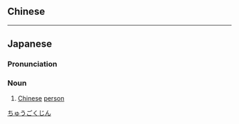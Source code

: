 ==Chinese==
{{zh-see|中國人}}

----

==Japanese==
{{ja-kanjitab|ちゅう|こく|k2=ごく|じん|yomi=on}}

===Pronunciation===
{{ja-pron|ちゅうごくじん|y=o}}

===Noun===
{{ja-noun|ちゅうごくじん|kyu=中國人}}

# [[Chinese]] [[person]]

[[Category:ja:Nationalities|ちゅうごくじん]]